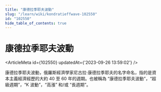 ```yaml
---
title: "康德拉季耶夫波動"
slug: "/learn/wiki/kondratieffwave-102550"
id: "102550"
hide_table_of_contents: true
---
```



# 康德拉季耶夫波動

<ArticleMeta id={102550} updatedAt={'2023-09-26 13:59:02'} />
<div className='border-solid border-b border-t-0 my-4 border-[var(--ifm-color-gray-300)]' />

康德拉季耶夫波動，俄羅斯經濟學家尼古拉·康德拉季耶夫的名字命名，指的是資本主義經濟經歷的大約 40 至 60 年的週期。也被稱為 “康德拉季耶夫波動”，“超級週期”，“K 波動”，“高漲” 和/或 “長週期”。
